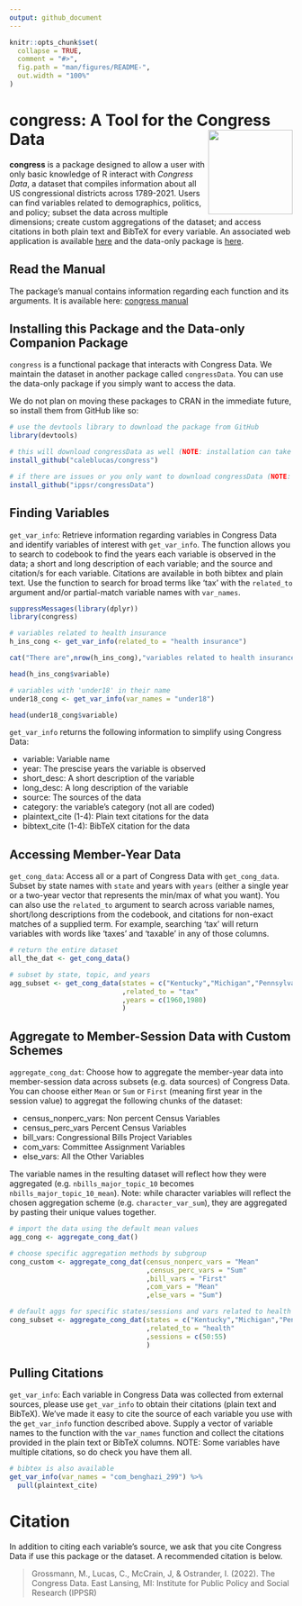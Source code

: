 ```yaml
---
output: github_document
---
```


<!-- README.md is generated from README.Rmd. Please edit that file -->

```r
knitr::opts_chunk$set(
  collapse = TRUE,
  comment = "#>",
  fig.path = "man/figures/README-",
  out.width = "100%"
)
```

# congress: A Tool for the Congress Data <img src="figures/congress.png" height="150" align="right"/>

**congress** is a package designed to allow a user with only basic knowledge of R interact with *Congress Data*, a dataset that compiles information about all US congressional districts across 1789-2021. Users can find variables related to demographics, politics, and policy; subset the data across multiple dimensions; create custom aggregations of the dataset; and access citations in both plain text and BibTeX for every variable. An associated web application is available [here](https://congress.ippsr.msu.edu/congress/) and the data-only package is [here](https://github.com/IPPSR/congressData).

## Read the Manual

The package's manual contains information regarding each function and its arguments. It is available here: [congress manual](congress_1.0_manual.pdf)

## Installing this Package and the Data-only Companion Package

`congress` is a functional package that interacts with Congress Data. We maintain the dataset in another package called `congressData`. You can use the data-only package if you simply want to access the data.

We do not plan on moving these packages to CRAN in the immediate future, so install them from GitHub like so:

```r

# use the devtools library to download the package from GitHub
library(devtools)

# this will download congressData as well (NOTE: installation can take several minutes)
install_github("caleblucas/congress")

# if there are issues or you only want to download congressData (NOTE: installation can take several minutes)
install_github("ippsr/congressData")

```

## Finding Variables

`get_var_info`: Retrieve information regarding variables in Congress Data and identify variables of interest with `get_var_info`. The function allows you to search to codebook to find the years each variable is observed in the data; a short and long description of each variable; and the source and citation/s for each variable. Citations are available in both bibtex and plain text. Use the function to search for broad terms like 'tax' with the `related_to` argument and/or partial-match variable names with `var_names`.

```r

suppressMessages(library(dplyr))
library(congress)

# variables related to health insurance
h_ins_cong <- get_var_info(related_to = "health insurance")

cat("There are",nrow(h_ins_cong),"variables related to health insurance in Congress Data")

head(h_ins_cong$variable)

# variables with 'under18' in their name
under18_cong <- get_var_info(var_names = "under18")

head(under18_cong$variable)

```

`get_var_info` returns the following information to simplify using Congress Data: 

- variable: Variable name
- year: The prescise years the variable is observed
- short_desc: A short description of the variable
- long_desc: A long description of the variable
- source: The sources of the data
- category: the variable's category (not all are coded)
- plaintext_cite (1-4): Plain text citations for the data
- bibtext_cite (1-4): BibTeX citation for the data

## Accessing Member-Year Data

`get_cong_data`: Access all or a part of Congress Data with `get_cong_data`. Subset by state names with `state` and years with `years` (either a single year or a two-year vector that represents the min/max of what you want). You can also use the `related_to` argument to search across variable names, short/long descriptions from the codebook, and citations for non-exact matches of a supplied term. For example, searching 'tax' will return variables with words like 'taxes' and 'taxable' in any of those columns. 

```r

# return the entire dataset
all_the_dat <- get_cong_data()

# subset by state, topic, and years
agg_subset <- get_cong_data(states = c("Kentucky","Michigan","Pennsylvania")
                            ,related_to = "tax"
                            ,years = c(1960,1980)
                            )

```

## Aggregate to Member-Session Data with Custom Schemes

`aggregate_cong_dat`: Choose how to aggregate the member-year data into member-session data across subsets (e.g. data sources) of Congress Data. You can choose either `Mean` or `Sum` or `First` (meaning first year in the session value) to aggregat the following chunks of the dataset:

- census_nonperc_vars: Non percent Census Variables
- census_perc_vars Percent Census Variables
- bill_vars: Congressional Bills Project Variables
- com_vars: Committee Assignment Variables
- else_vars: All the Other Variables

The variable names in the resulting dataset will reflect how they were aggregated (e.g. `nbills_major_topic_10` becomes `nbills_major_topic_10_mean`). Note: while character variables will reflect the chosen aggregation scheme (e.g. `character_var_sum`), they are aggregated by pasting their unique values together.

```r

# import the data using the default mean values
agg_cong <- aggregate_cong_dat()

# choose specific aggregation methods by subgroup
cong_custom <- aggregate_cong_dat(census_nonperc_vars = "Mean"
                                  ,census_perc_vars = "Sum"
                                  ,bill_vars = "First"
                                  ,com_vars = "Mean"
                                  ,else_vars = "Sum")

# default aggs for specific states/sessions and vars related to health
cong_subset <- aggregate_cong_dat(states = c("Kentucky","Michigan","Pennsylvania")
                                  ,related_to = "health"
                                  ,sessions = c(50:55)
                                  )

```

## Pulling Citations

`get_var_info`: Each variable in Congress Data was collected from external sources, please use `get_var_info` to obtain their citations (plain text and BibTeX). We've made it easy to cite the source of each variable you use with the `get_var_info` function described above. Supply a vector of variable names to the function with the `var_names` function and collect the citations provided in the plain text or BibTeX columns. NOTE: Some variables have multiple citations, so do check you have them all.

```r

# bibtex is also available
get_var_info(var_names = "com_benghazi_299") %>%
  pull(plaintext_cite)

```

# Citation

In addition to citing each variable's source, we ask that you cite Congress Data if use this package or the dataset. A recommended citation is below.

> Grossmann, M., Lucas, C., McCrain, J, & Ostrander, I. (2022). The Congress Data. East Lansing, MI: Institute for Public Policy and Social Research (IPPSR)

